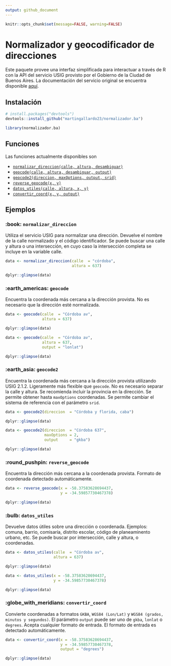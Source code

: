 ```yaml
---
output: github_document
---
```


```r
knitr::opts_chunk$set(message=FALSE, warning=FALSE)
```
# Normalizador y geocodificador de direcciones

Este paquete provee una interfaz simplificada para interactuar a través de R con la API del servicio USIG provisto por el Gobierno de la Ciudad de Buenos Aires. La documentación del servicio original se encuentra disponible [aquí](https://usig.buenosaires.gob.ar/apis/).

## Instalación
```r
# install.packages("devtools")
devtools::install_github("martingallardo23/normalizador.ba")
```
```r
library(normalizador.ba)
```
## Funciones

Las funciones actualmente disponibles son

- [`normalizar_direccion(calle, altura, desambiguar)`](#book-normalizar_direccion)
- [`geocode(calle, altura, desambiguar, output)`](#earth_americas-geocode)
- [`geocode2(direccion, maxOptions, output, srid)`](#earth_asia-geocode2)
- [`reverse_geocode(x, y)`](#round_pushpin-reverse_geocode)
- [`datos_utiles(calle, altura, x, y)`](#bulb-datos_utiles)
- [`convertir_coord(x, y, output)`](#globe_with_meridians-convertir_coord)

## Ejemplos

### :book: `normalizar_direccion`

Utiliza el servicio USIG para normalizar una dirección. Devuelve el nombre de la calle normalizado y el código identificador. Se puede buscar una calle y altura o una intersección, en cuyo caso la intersección completa se incluye en la variable calle. 

```r
data <- normalizar_direccion(calle  = "córdoba", 
                             altura = 637)

dplyr::glimpse(data)

```

### :earth_americas: `geocode`

Encuentra la coordenada más cercana a la dirección provista. No es necesario que la dirección esté normalizada. 
 
```r
data <- geocode(calle  = "Córdoba av",
                altura = 637)

dplyr::glimpse(data)
```
```r
data <- geocode(calle  = "Córdoba av",
                altura = 637,
                output = "lonlat")

dplyr::glimpse(data)
```

### :earth_asia: `geocode2`

Encuentra la coordenada más cercana a la dirección provista utilizando
USIG 2.1.2. Ligeramente más flexible que `geocode`. No es necesario separar
la calle y altura. Se recomienda incluir la provincia en la dirección. Se
permite obtener hasta `maxOptions` coordenadas. Se permite cambiar el sistema
de referencia con el parámetro `srid`.
 
```r
data <- geocode2(direccion  = "Córdoba y florida, caba")

dplyr::glimpse(data)
```
```r
data <- geocode2(direccion  = "Córdoba 637",
                 maxOptions = 2,
                 output     = "gkba")

dplyr::glimpse(data)
```
### :round_pushpin: `reverse_geocode`

Encuentra la dirección más cercana a la coordenada provista. Formato de coordenada detectado automáticamente.
 
```r
data <- reverse_geocode(x = -58.37583628694437,
                        y = -34.59857730467378)

dplyr::glimpse(data)
```

### :bulb: `datos_utiles`

Devuelve datos útiles sobre una dirección o coordenada. Ejemplos: comuna,
barrio, comisaría, distrito escolar, código de planeaminento urbano, etc. Se puede buscar por intersección, calle y altura, o coordenadas.
 
```r
data <- datos_utiles(calle  = "Córdoba av",
                     altura = 637)

dplyr::glimpse(data)
```
```r
data <- datos_utiles(x = -58.37583628694437,
                     y = -34.59857730467378)

dplyr::glimpse(data)

```

### :globe_with_meridians: `convertir_coord`

Convierte coordenadas a formatos `GKBA`, `WGS84 (Lon/Lat)` y `WGS84 (grados, minutos y segundos)`. El parámetro `output` puede ser uno de `gkba`, `lonlat` o `degrees`.
Acepta cualquier formato de entrada. El formato de entrada es detectado automáticamente.
 
```r
data <- convertir_coord(x = -58.37583628694437,
                        y = -34.59857730467378,
                        output = "degrees")

dplyr::glimpse(data)

```